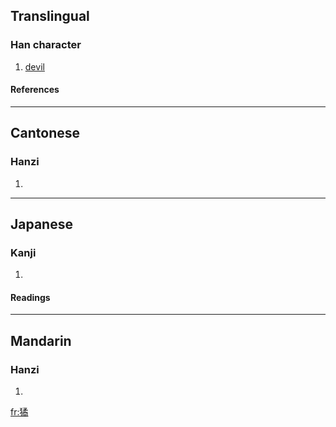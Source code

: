 ==Translingual==
===Han character===
{{Han char|rn=94|rad=犬|as=12|sn=15|four=4722<sub>7</sub>|canj=大竹弓竹月 (KHNHB)}}
# [[devil]]
====References====
{{Han ref|kx=0718.210|dkj=20684|dj=1129.310|hdz=21369.130|uh=735D|ud=29533|bh=E67A|bd=59002}}

----
==Cantonese==
===Hanzi===
{{yue-hanzi|jyut=|y=wat6}}
# {{defn|Cantonese}}

----
==Japanese==
===Kanji===
{{ja-kanji|grade=|rs=犬12}}
# {{defn|Japanese}} 
====Readings====
{{ja-readings|on=[[きつ]] (kitsu), [[きち]] (kichi), [[いつ]] (itsu), [[いち]] (ichi)|kun=[[くるう]] (kuruu)}}

----
==Mandarin==
===Hanzi===
{{cmn-hanzi|pin=[[yù]] (yu4)|wg=yü<sup>4</sup>}}
# {{defn|Mandarin}}

[[fr:獝]]